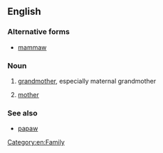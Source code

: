 ==English==

===Alternative forms===
* [[mammaw]]

===Noun===
{{en-noun}}

# {{context|US|dialect|Southern US}} [[grandmother]], especially maternal grandmother
# {{context|US|dialect|Southern US|less commonly}} [[mother]]

===See also===
* [[papaw]]

[[Category:en:Family]]